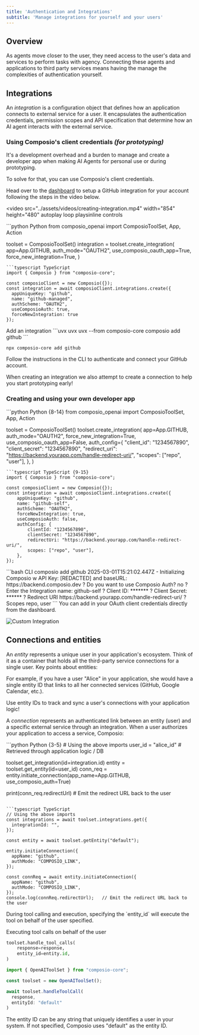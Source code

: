```yaml
---
title: 'Authentication and Integrations'
subtitle: 'Manage integrations for yourself and your users'
---
```


## Overview

As agents move closer to the user, they need access to the user's data and services to perform tasks with agency. Connecting these agents and applications to third party services means having the manage the complexities of authentication yourself.

## Integrations

An *integration* is a configuration object that defines how an application connects to external service for a user. It encapsulates the authentication credentials, permission scopes and API specification that determine how an AI agent interacts with the external service.


### Using Composio's client credentials *(for prototyping)*

It's a development overhead and a burden to manage and create a developer app when making AI Agents for personal use or during prototyping.

To solve for that, you can use Composio's client credentials.

<Tabs>
<Tab title="Dashboard">

Head over to the [dashboard](https://app.composio.dev/apps) to setup a GitHub
integration for your account following the steps in the video below.

<video
    src="../assets/videos/creating-integration.mp4"
    width="854"
    height="480"
    autoplay
    loop
    playsinline
    controls
>
</video>

</Tab>
<Tab title="Code">
<CodeGroup>
```python Python
from composio_openai import ComposioToolSet, App, Action

toolset = ComposioToolSet()
integration = toolset.create_integration(
    app=App.GITHUB,
    auth_mode="OAUTH2",
    use_composio_oauth_app=True,
    force_new_integration=True,
)
```
```typescript TypeScript
import { Composio } from "composio-core";

const composioClient = new Composio({});
const integration = await composioClient.integrations.create({
  appUniqueKey: "github",
  name: "github-managed",
  authScheme: "OAUTH2",
  useComposioAuth: true,
  forceNewIntegration: true
});

```
</CodeGroup>
</Tab>
<Tab title="CLI">
Add an integration

<CodeGroup>
```uvx uvx
uvx --from composio-core composio add github
```

```npx npx
npx composio-core add github
```
</CodeGroup>
Follow the instructions in the CLI to authenticate and connect your GitHub
account.
</Tab>
</Tabs>


<Note>When creating an integration we also attempt to create a connection to help you start prototyping early!</Note>


### Creating and using your own developer app
<Tabs>
<Tab title="Code">
<CodeGroup>
```python Python {8-14}
from composio_openai import ComposioToolSet, App, Action

toolset = ComposioToolSet()
toolset.create_integration(
    app=App.GITHUB,
    auth_mode="OAUTH2",
    force_new_integration=True,
    use_composio_oauth_app=False,
    auth_config={
        "client_id": "1234567890",
        "client_secret": "1234567890",
        "redirect_uri": "https://backend.yourapp.com/handle-redirect-uri/",
        "scopes": ["repo", "user"],
    },
)
```
```typescript TypeScript {9-15}
import { Composio } from "composio-core";

const composioClient = new Composio({});
const integration = await composioClient.integrations.create({
    appUniqueKey: "github",
    name: "github-self",
    authScheme: "OAUTH2",
    forceNewIntegration: true,
    useComposioAuth: false,
    authConfig: {
        clientId: "1234567890",
        clientSecret: "1234567890",
        redirectUri: "https://backend.yourapp.com/handle-redirect-uri/",
        scopes: ["repo", "user"],
    },
});
```
</CodeGroup>
</Tab>
<Tab title="CLI">
```bash CLI
composio add github
2025-03-01T15:21:02.447Z - Initializing Composio w API Key: [REDACTED] and baseURL: https://backend.composio.dev
? Do you want to use Composio Auth? no
? Enter the Integration name: github-self
? Client ID: *******
? Client Secret: ******
? Redirect URI https://backend.yourapp.com/handle-redirect-uri/
? Scopes repo, user
```
</Tab>
<Tab title="Dashboard">
You can add in your OAuth client credentials directly from the dashboard.


![Custom Integration](../assets/images/custom-integration.png "Optional title")
</Tab>

</Tabs>

## Connections and entities
An *entity* represents a unique user in your application's ecosystem. Think of it as a container that holds all the third-party service connections for a single user. Key points about entities:

For example, if you have a user "Alice" in your application, she would have a single entity ID that links to all her connected services (GitHub, Google Calendar, etc.).

<Tip>Use entity IDs to track and sync a user's connections with your application logic!</Tip>

A *connection* represents an authenticated link between an entity (user) and a specific external service through an integration. When a user authorizes your application to access a service, Composio:

<CodeGroup>
```python Python {3-5}
# Using the above imports
user_id = "alice_id"    # Retrieved through application logic / DB

toolset.get_integration(id=integration.id)
entity = toolset.get_entity(id=user_id)
conn_req = entity.initiate_connection(app_name=App.GITHUB, use_composio_auth=True)

print(conn_req.redirectUrl) # Emit the redirect URL back to the user
```

```typescript TypeScript
// Using the above imports
const integrations = await toolset.integrations.get({
  integrationId: "",
});

const entity = await toolset.getEntity("default");

entity.initiateConnection({
  appName: "github",
  authMode: "COMPOSIO_LINK",
});

const connReq = await entity.initiateConnection({
  appName: "github",
  authMode: "COMPOSIO_LINK",
});
console.log(connReq.redirectUrl);   // Emit the redirect URL back to the user
```

</CodeGroup>
During tool calling and execution, specifying the `entity_id` will execute the tool on behalf of the user specified.

Executing tool calls on behalf of the user
<CodeGroup>
```python Python
toolset.handle_tool_calls(
    response=response,
    entity_id=entity.id,
)
```

```typescript TypeScript
import { OpenAIToolSet } from "composio-core";

const toolset = new OpenAIToolSet();

await toolset.handleToolCall(
  response,
  entityId: "default"
)

```
</CodeGroup>

<Note>
The entity ID can be any string that uniquely identifies a user in your system. If not specified, Composio uses "default" as the entity ID.
</Note>
